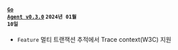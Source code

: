 #### <code class='changelog-service'><a href="https://docs.whatap.io/release-notes/go/go-0_3_0">Go Agent v0.3.0</a></code> <code class='changelog-date'>2024년 01월 10일</code>

- <code class="Feature">Feature</code> 멀티 트랜잭션 추적에서 Trace context(W3C) 지원

